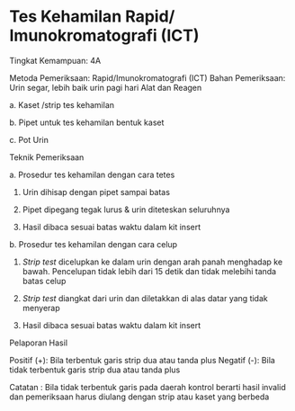 # Tes Kehamilan Rapid/ Imunokromatografi (ICT) 
Tingkat Kemampuan: 4A

Metoda Pemeriksaan: Rapid/Imunokromatografi (ICT) Bahan Pemeriksaan: Urin segar, lebih baik urin pagi hari Alat dan Reagen

a. Kaset /strip tes kehamilan

b. Pipet untuk tes kehamilan bentuk kaset

c. Pot Urin

Teknik Pemeriksaan

a. Prosedur tes kehamilan dengan cara tetes

1) Urin dihisap dengan pipet sampai batas

2) Pipet dipegang tegak lurus & urin diteteskan seluruhnya

3) Hasil dibaca sesuai batas waktu dalam kit insert

b. Prosedur tes kehamilan dengan cara celup

1) _Strip test_ dicelupkan ke dalam urin dengan arah panah menghadap ke bawah. Pencelupan tidak lebih dari 15 detik dan tidak melebihi tanda batas celup

 

2) _Strip test_ diangkat dari urin dan diletakkan di alas datar yang tidak menyerap

3) Hasil dibaca sesuai batas waktu dalam kit insert

Pelaporan Hasil

Positif (+): Bila terbentuk garis strip dua atau tanda plus Negatif (-): Bila tidak terbentuk garis strip dua atau tanda plus

Catatan : Bila tidak terbentuk garis pada daerah kontrol berarti hasil invalid dan pemeriksaan harus diulang dengan strip atau kaset yang berbeda
